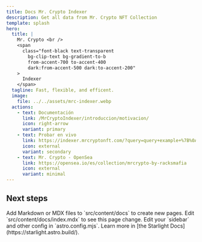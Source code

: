 ```yaml
---
title: Docs Mr. Crypto Indexer
description: Get all data from Mr. Crypto NFT Collection
template: splash
hero:
  title: |
    Mr. Crypto <br />
    <span
      class="font-black text-transparent
        bg-clip-text bg-gradient-to-b
        from-accent-700 to-accent-400
        dark:from-accent-500 dark:to-accent-200"
    >
      Indexer
    </span>
  tagline: Fast, flexible, and efficent.
  image:
    file: ../../assets/mrc-indexer.webp
  actions:
    - text: Documentación
      link: /MrCryptoIndexer/introduccion/motivacion/
      icon: right-arrow
      variant: primary
    - text: Probar en vivo
      link: https://indexer.mrcryptonft.com/?query=query+example+%7B%0A++mrCryptoTokens%28first%3A+5%29%7B%0A++++tokenId%0A++++imageURL%0A++++Owner%7B%0A++++++address%0A++++%7D%0A++%7D%0A%7D
      icon: external
      variant: secondary
    - text: Mr. Crypto - OpenSea
      link: https://opensea.io/es/collection/mrcrypto-by-racksmafia
      icon: external
      variant: minimal
---
```



## Next steps

<CardGrid stagger>
  <Card title="Add new content" icon="add-document">
    Add Markdown or MDX files to `src/content/docs` to create new pages.
  </Card>
  <Card title="Update content" icon="random">
    Edit `src/content/docs/index.mdx` to see this page change.
  </Card>
  <Card title="Configure your site" icon="setting">
    Edit your `sidebar` and other config in `astro.config.mjs`.
  </Card>
  <Card title="Read the docs" icon="open-book">
    Learn more in [the Starlight Docs](https://starlight.astro.build/).
  </Card>
</CardGrid>
